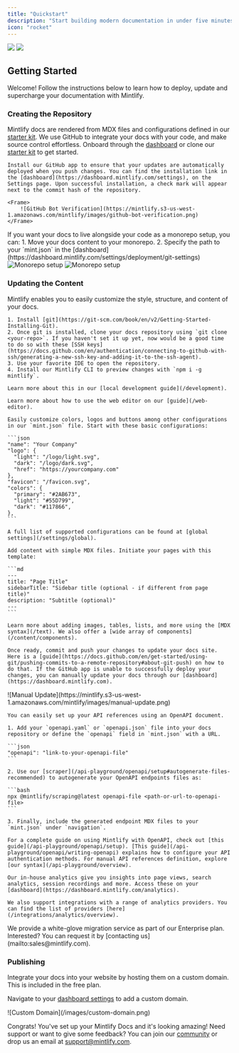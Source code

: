 ```yaml
---
title: "Quickstart"
description: "Start building modern documentation in under five minutes"
icon: "rocket"
---
```


<Frame>
  <img
    className="block dark:hidden"
    src="https://mintlify-assets.b-cdn.net/hero-light.png"
  />
  <img
    className="hidden dark:block"
    src="https://mintlify-assets.b-cdn.net/hero-dark.png"
  />
</Frame>

## Getting Started

Welcome! Follow the instructions below to learn how to deploy, update and
supercharge your documentation with Mintlify.

### Creating the Repository

Mintlify docs are rendered from MDX files and configurations defined in our
[starter kit](https://github.com/mintlify/starter). We use GitHub to integrate
your docs with your code, and make source control effortless. Onboard through the [dashboard](https://dashboard.mintlify.com) or clone our [starter kit](https://github.com/mintlify/starter) to get started.

<AccordionGroup>

  <Accordion icon="message-bot" title="Install the GitHub app">
  
    Install our GitHub app to ensure that your updates are automatically deployed when you push changes. You can find the installation link in the [dashboard](https://dashboard.mintlify.com/settings), on the Settings page. Upon successful installation, a check mark will appear next to the commit hash of the repository.

    <Frame>
        ![GitHub Bot Verification](https://mintlify.s3-us-west-1.amazonaws.com/mintlify/images/github-bot-verification.png)
    </Frame>

  </Accordion>

<Accordion icon="code-branch" title="Monorepo Setup">
  If you want your docs to live alongside your code as a monorepo setup, you
  can: 1. Move your docs content to your monorepo. 2. Specify the path to your
  `mint.json` in the
  [dashboard](https://dashboard.mintlify.com/settings/deployment/git-settings)
  <Frame>
    <img
      alt="Monorepo setup"
      className="block dark:hidden"
      src="/images/monorepo-light.png"
    />
    <img
      alt="Monorepo setup"
      className="hidden dark:block"
      src="/images/monorepo-dark.png"
    />
  </Frame>
</Accordion>

</AccordionGroup>

### Updating the Content

Mintlify enables you to easily customize the style, structure, and content of
your docs.

<AccordionGroup>
  <Accordion icon="rectangle-terminal" title="Editing locally (recommended for developers)">

    1. Install [git](https://git-scm.com/book/en/v2/Getting-Started-Installing-Git).
    2. Once git is installed, clone your docs repository using `git clone <your-repo>`. If you haven't set it up yet, now would be a good time to do so with these [SSH keys](https://docs.github.com/en/authentication/connecting-to-github-with-ssh/generating-a-new-ssh-key-and-adding-it-to-the-ssh-agent).
    3. Use your favorite IDE to open the repository.
    4. Install our Mintlify CLI to preview changes with `npm i -g mintlify`.

    Learn more about this in our [local development guide](/development).

  </Accordion>

  <Accordion icon="pen-to-square" title="Editing with the web editor">

    Learn more about how to use the web editor on our [guide](/web-editor).

  </Accordion>

  <Accordion icon="palette" title="Customizing to your brand">
  
    Easily customize colors, logos and buttons among other configurations in our `mint.json` file. Start with these basic configurations:

    ```json
    "name": "Your Company"
    "logo": {
      "light": "/logo/light.svg",
      "dark": "/logo/dark.svg",
      "href": "https://yourcompany.com"
    },
    "favicon": "/favicon.svg",
    "colors": {
      "primary": "#2AB673",
      "light": "#55D799",
      "dark": "#117866",
    },
    ```

    A full list of supported configurations can be found at [global settings](/settings/global).

  </Accordion>

  <Accordion icon="pencil" title="Adding content">

    Add content with simple MDX files. Initiate your pages with this template:

    ```md
    ---
    title: "Page Title"
    sidebarTitle: "Sidebar title (optional - if different from page title)"
    description: "Subtitle (optional)"
    ---
    ```

    Learn more about adding images, tables, lists, and more using the [MDX syntax](/text). We also offer a [wide array of components](/content/components).

  </Accordion>

  <Accordion icon="rocket" title="Pushing changes">

    Once ready, commit and push your changes to update your docs site. Here is a [guide](https://docs.github.com/en/get-started/using-git/pushing-commits-to-a-remote-repository#about-git-push) on how to do that. If the GitHub app is unable to successfully deploy your changes, you can manually update your docs through our [dashboard](https://dashboard.mintlify.com).

<Frame>
  ![Manual
  Update](https://mintlify.s3-us-west-1.amazonaws.com/mintlify/images/manual-update.png)
</Frame>

  </Accordion>

  <Accordion icon="code-branch" title="Generating API references">

    You can easily set up your API references using an OpenAPI document.

    1. Add your `openapi.yaml` or `openapi.json` file into your docs repository or define the `openapi` field in `mint.json` with a URL.

    ```json
    "openapi": "link-to-your-openapi-file"
    ```

    2. Use our [scraper](/api-playground/openapi/setup#autogenerate-files-recommended) to autogenerate your OpenAPI endpoints files as:

    ```bash
    npx @mintlify/scraping@latest openapi-file <path-or-url-to-openapi-file>
    ```

    3. Finally, include the generated endpoint MDX files to your `mint.json` under `navigation`.

    For a complete guide on using Mintlify with OpenAPI, check out [this guide](/api-playground/openapi/setup). [This guide](/api-playground/openapi/writing-openapi) explains how to configure your API authentication methods. For manual API references definition, explore [our syntax](/api-playground/overview).

  </Accordion>

  <Accordion icon="chart-simple" title="Adding analytics">

    Our in-house analytics give you insights into page views, search analytics, session recordings and more. Access these on your [dashboard](https://dashboard.mintlify.com/analytics).

    We also support integrations with a range of analytics providers. You can find the list of providers [here](/integrations/analytics/overview).

  </Accordion>
</AccordionGroup>

<Note>
  We provide a white-glove migration service as part of our Enterprise plan.
  Interested? You can request it by [contacting us](mailto:sales@mintlify.com).
</Note>

### Publishing

<Accordion icon="star" title="Adding a custom domain">

Integrate your docs into your website by hosting them on a custom domain. This is included in the free plan.

Navigate to your [dashboard settings](https://www.dashboard.mintlify.com/settings) to add a custom domain.

<Frame>![Custom Domain](/images/custom-domain.png)</Frame>

</Accordion>

Congrats! You've set up your Mintlify Docs and it's looking amazing! Need
support or want to give some feedback? You can join our
[community](https://join.slack.com/t/mintlify-users/shared_invite/zt-2ycm40ref-_HaWTg56T~2QdaJMT_dVyA) or drop us an email at
[support@mintlify.com](mailto:support@mintlify.com).

